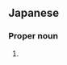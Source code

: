 ==Japanese==
{{ja-kanjitab|美|由|樹}}

===Proper noun===
{{ja-pos|proper|みゆき}}

# {{given name|female|lang=ja|sort=みゆき}}